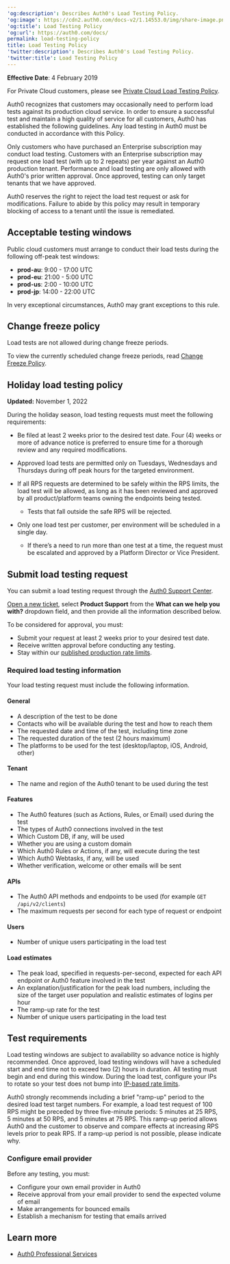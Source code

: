 ---
'og:description': Describes Auth0's Load Testing Policy.
'og:image': https://cdn2.auth0.com/docs-v2/1.14553.0/img/share-image.png
'og:title': Load Testing Policy
'og:url': https://auth0.com/docs/
permalink: load-testing-policy
title: Load Testing Policy
'twitter:description': Describes Auth0's Load Testing Policy.
'twitter:title': Load Testing Policy
---
**Effective Date**: 4 February 2019

<Callout icon="file-lines" color="#0EA5E9" iconType="regular">

For Private Cloud customers, please see [Private Cloud Load Testing Policy](/docs/deploy-monitor/deploy-private-cloud/private-cloud-on-aws#load-testing).

</Callout>

Auth0 recognizes that customers may occasionally need to perform load tests against its production cloud service. In order to ensure a successful test and maintain a high quality of service for all customers, Auth0 has established the following guidelines. Any load testing in Auth0 must be conducted in accordance with this Policy.

Only customers who have purchased an Enterprise subscription may conduct load testing. Customers with an Enterprise subscription may request one load test (with up to 2 repeats) per year against an Auth0 production tenant. Performance and load testing are only allowed with Auth0's prior written approval. Once approved, testing can only target tenants that we have approved.

<Callout icon="file-lines" color="#0EA5E9" iconType="regular">

Auth0 reserves the right to reject the load test request or ask for modifications. Failure to abide by this policy may result in temporary blocking of access to a tenant until the issue is remediated.

</Callout>

## Acceptable testing windows

Public cloud customers must arrange to conduct their load tests during the following off-peak test windows:

* **prod-au**: 9:00 - 17:00 UTC
* **prod-eu**: 21:00 - 5:00 UTC
* **prod-us**: 2:00 - 10:00 UTC
* **prod-jp**: 14:00 - 22:00 UTC

In very exceptional circumstances, Auth0 may grant exceptions to this rule.

## Change freeze policy

<Warning>

Load tests are not allowed during change freeze periods.

</Warning>

To view the currently scheduled change freeze periods, read [Change Freeze Policy](/docs/troubleshoot/customer-support/operational-policies/change-freeze-policy).

## Holiday load testing policy

**Updated:** November 1, 2022

During the holiday season, load testing requests must meet the following requirements:

* Be filed at least 2 weeks prior to the desired test date. Four (4) weeks or more of advance notice is preferred to ensure time for a thorough review and any required modifications.
* Approved load tests are permitted only on Tuesdays, Wednesdays and Thursdays during off peak hours for the targeted environment.
* If all RPS requests are determined to be safely within the RPS limits, the load test will be allowed, as long as it has been reviewed and approved by all product/platform teams owning the endpoints being tested.

  + Tests that fall outside the safe RPS will be rejected.
* Only one load test per customer, per environment will be scheduled in a single day.

  + If there’s a need to run more than one test at a time, the request must be escalated and approved by a Platform Director or Vice President.

## Submit load testing request

You can submit a load testing request through the [Auth0 Support Center](https://support.auth0.com).

[Open a new ticket](/docs/troubleshoot/customer-support/open-and-manage-support-tickets), select **Product Support** from the **What can we help you with?** dropdown field, and then provide all the information described below.

<Warning>

To be considered for approval, you must:

* Submit your request at least 2 weeks prior to your desired test date.
* Receive written approval before conducting any testing.
* Stay within our [published production rate limits](/docs/troubleshoot/customer-support/operational-policies/rate-limit-policy).

</Warning>

### Required load testing information

Your load testing request must include the following information.

#### General

* A description of the test to be done
* Contacts who will be available during the test and how to reach them
* The requested date and time of the test, including time zone
* The requested duration of the test (2 hours maximum)
* The platforms to be used for the test (desktop/laptop, iOS, Android, other)

#### Tenant

* The name and region of the Auth0 tenant to be used during the test

#### Features

* The Auth0 features (such as Actions, Rules, or Email) used during the test
* The types of Auth0 connections involved in the test
* Which Custom DB, if any, will be used
* Whether you are using a <Tooltip tip="Custom Domain: Third-party domain with a specialized, or vanity, name." cta="View Glossary" href="/docs/glossary?term=custom+domain">custom domain</Tooltip>
* Which Auth0 Rules or Actions, if any, will execute during the test
* Which Auth0 Webtasks, if any, will be used
* Whether verification, welcome or other emails will be sent

#### APIs

* The Auth0 API methods and endpoints to be used (for example `GET /api/v2/clients`)
* The maximum requests per second for each type of request or endpoint

#### Users

* Number of unique users participating in the load test

#### Load estimates

* The peak load, specified in requests-per-second, expected for each API endpoint or Auth0 feature involved in the test
* An explanation/justification for the peak load numbers, including the size of the target user population and realistic estimates of logins per hour
* The ramp-up rate for the test
* Number of unique users participating in the load test

## Test requirements

Load testing windows are subject to availability so advance notice is highly recommended. Once approved, load testing windows will have a scheduled start and end time not to exceed two (2) hours in duration. All testing must begin and end during this window. During the load test, configure your IPs to rotate so your test does not bump into [IP-based rate limits](/docs/troubleshoot/customer-support/operational-policies/rate-limit-policy).

Auth0 strongly recommends including a brief "ramp-up" period to the desired load test target numbers. For example, a load test request of 100 RPS might be preceded by three five-minute periods: 5 minutes at 25 RPS, 5 minutes at 50 RPS, and 5 minutes at 75 RPS. This ramp-up period allows Auth0 and the customer to observe and compare effects at increasing RPS levels prior to peak RPS. If a ramp-up period is not possible, please indicate why.

### Configure email provider

Before any testing, you must:

* Configure your own email provider in Auth0
* Receive approval from your email provider to send the expected volume of email
* Make arrangements for bounced emails
* Establish a mechanism for testing that emails arrived

## Learn more

* [Auth0 Professional Services](/docs/get-started/professional-services)